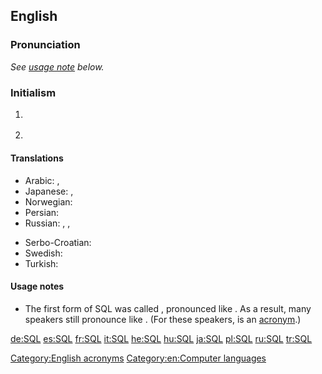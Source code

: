 ==English==
{{wikipedia}}

===Pronunciation===
''See [[#Usage notes|usage note]] below.''

===Initialism===
{{en-initialism}}

# {{computing}} {{initialism of|w:Structured Query Language|Structured Query Language}}
# {{physics}} {{initialism of|[[standard]] [[quantum]] [[limit]]}}

====Translations====
{{trans-top|SQL}}
* Arabic: {{t-|ar|SQL|m|tr='es-kyuu-'el|sc=Latn}}, {{t-|ar|إس كيو إل|tr='es-kyuu-'el, إسْ كْيُو إلْ|m}}
* Japanese: {{t+|ja|SQL|tr=esu-kyū-eru, shīkweru|sc=Latn}}, {{t-|ja|エスキューエル|tr=esu-kyū-eru}} {{t-|ja|シークェル|tr=shīkweru}}
* Norwegian: {{t-|no|SQL|n}}
* Persian: {{t-|fa|اس‌کیوال|tr=es-kiyu-el|sc=fa-Arab}}
* Russian: {{t+|ru|SQL|m|tr=es-kju-él, es-ku-él'|sc=Latn}}, {{t-|ru|эс-ку-эль|m|tr=es-ku-él'}},  {{t-|ru|эс-кью-эл|m|tr=es-kju-él}}
{{trans-mid}}
* Serbo-Croatian: {{t-|sh|SQL|m}}
* Swedish: {{t-|sv|SQL|n}}
* Turkish: {{t+|tr|SQL}}
{{trans-bottom}}

====Usage notes====
* {{sense|structured query language}} The first form of SQL was called {{term||SEQUEL}}, pronounced like {{term|sequel}}. As a result, many speakers still pronounce {{term||SQL}} like {{term||sequel}}. (For these speakers, {{term||SQL}} is an [[Appendix:Glossary#acronym|acronym]].)

[[Category:English acronyms]]
[[Category:en:Computer languages]]

[[de:SQL]]
[[es:SQL]]
[[fr:SQL]]
[[it:SQL]]
[[he:SQL]]
[[hu:SQL]]
[[ja:SQL]]
[[pl:SQL]]
[[ru:SQL]]
[[tr:SQL]]